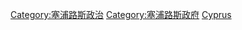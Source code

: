 {{Commonscat|International relations of Cyprus}}

[[Category:塞浦路斯政治|Category:塞浦路斯政治]]
[[Category:塞浦路斯政府|Category:塞浦路斯政府]]
[[Category:欧洲各国外交|Cyprus]]